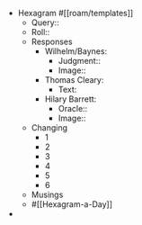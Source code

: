 - Hexagram #[[roam/templates]]
    - Query::
    - Roll::
    - Responses
        - Wilhelm/Baynes:
            - Judgment::
            - Image::
        - Thomas Cleary:
            - Text:
        - Hilary Barrett:
            - Oracle::
            - Image::
    - Changing
        - 1 
        - 2
        - 3
        - 4
        - 5
        - 6
    - Musings
    - #[[Hexagram-a-Day]]
- 
